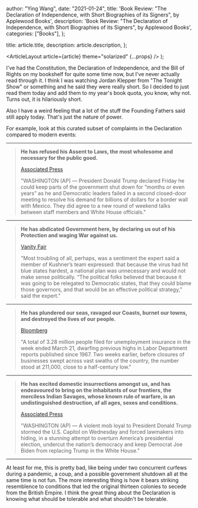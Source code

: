 
  author: "Ying Wang",
  date: "2021-01-24",
  title:
    'Book Review: "The Declaration of Independence, with Short Biographies of its Signers", by Applewood Books',
  description:
    'Book Review: "The Declaration of Independence, with Short Biographies of its Signers", by Applewood Books',
  categories: ["Books"],
};

  title: article.title,
  description: article.description,
};

  <ArticleLayout article={article} theme="solarized" {...props} />
);

I've had the Constitution, the Declaration of Independence, and the Bill of
Rights on my bookshelf for quite some time now, but I've never actually read
through it. I think I was watching Jordan Klepper from "The Tonight Show" or
something and he said they were really short. So I decided to just read them
today and add them to my year's book quota, you know, why not. Turns out, it is
hilariously short.

Also I have a weird feeling that a lot of the stuff the Founding Fathers said
still apply today. That's just the nature of power.

For example, look at this curated subset of complaints in the Declaration
compared to modern events:

---

> **He has refused his Assent to Laws, the most wholesome and necessary for the
> public good.**
>
> [Associated
> Press](https://apnews.com/article/a6934230e189490080c50a732c1a85d6)
>
> "WASHINGTON (AP) — President Donald Trump declared Friday he could keep parts
> of the government shut down for “months or even years” as he and Democratic
> leaders failed in a second closed-door meeting to resolve his demand for
> billions of dollars for a border wall with Mexico. They did agree to a new
> round of weekend talks between staff members and White House officials."

---

> **He has abdicated Government here, by declaring us out of his Protection and
> waging War against us.**
>
> [Vanity
> Fair](https://www.vanityfair.com/news/2020/07/how-jared-kushners-secret-testing-plan-went-poof-into-thin-air)
>
> "Most troubling of all, perhaps, was a sentiment the expert said a member of
> Kushner’s team expressed: that because the virus had hit blue states hardest,
> a national plan was unnecessary and would not make sense politically. “The
> political folks believed that because it was going to be relegated to
> Democratic states, that they could blame those governors, and that would be an
> effective political strategy,” said the expert."

---

> **He has plundered our seas, ravaged our Coasts, burnet our towns, and
> destroyed the lives of our people.**
>
> [Bloomberg](https://www.bloomberg.com/news/articles/2020-03-26/u-s-jobless-claims-surged-to-record-3-28-million-last-week)
>
> "A total of 3.28 million people filed for unemployment insurance in the week
> ended March 21, dwarfing previous highs in Labor Department reports published
> since 1967. Two weeks earlier, before closures of businesses swept across vast
> swaths of the country, the number stood at 211,000, close to a half-century
> low."

---

> **He has excited domestic insurrections amongst us, and has endeavoured to
> bring on the inhabitants of our frontiers, the merciless Indian Savages, whose
> known rule of warfare, is an undistinguished destruction, af all ages, sexes
> and conditions.**
>
> [Associated
> Press](https://apnews.com/article/78104aea082995bbd7412a6e6cd13818)
>
> "WASHINGTON (AP) — A violent mob loyal to President Donald Trump stormed the
> U.S. Capitol on Wednesday and forced lawmakers into hiding, in a stunning
> attempt to overturn America’s presidential election, undercut the nation’s
> democracy and keep Democrat Joe Biden from replacing Trump in the White
> House."

---

At least for me, this is pretty bad, like being under two concurrent curfews
during a pandemic, a coup, and a possible government shutdown all at the same
time is not fun. The more interesting thing is how it bears striking resemblence
to conditions that led the original thirteen colonies to secede from the British
Empire. I think the great thing about the Declaration is knowing what should be
tolerable and what shouldn't be tolerable.
